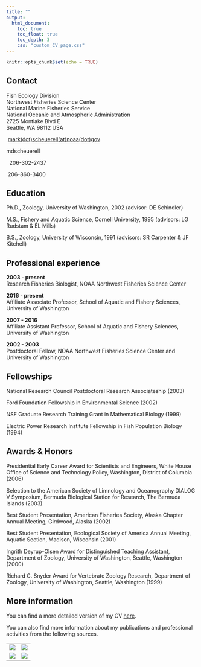 ```yaml
---
title: ""
output:
  html_document:
    toc: true
    toc_float: true
    toc_depth: 3
    css: "custom_CV_page.css"
---
```


```r
knitr::opts_chunk$set(echo = TRUE)
```

## Contact

Fish Ecology Division  
Northwest Fisheries Science Center  
National Marine Fisheries Service  
National Oceanic and Atmospheric Administration  
2725 Montlake Blvd E  
Seattle, WA 98112 USA

<i class="fa fa-envelope" aria-hidden="true"></i>\ [mark(dot)scheuerell(at)noaa(dot)gov](mailto:mark.scheuerell@noaa.gov)

<i class="fa fa-skype" aria-hidden="true"></i> mdscheuerell

<i class="fa fa-phone" aria-hidden="true"></i>\ \ 206-302-2437  

<i class="fa fa-fax" aria-hidden="true"></i>\ 206-860-3400

## Education

Ph.D., Zoology, University of Washington, 2002 (advisor: DE Schindler)  

M.S., Fishery and Aquatic Science, Cornell University, 1995 (advisors: LG Rudstam & EL Mills)  

B.S., Zoology, University of Wisconsin, 1991 (advisors: SR Carpenter & JF Kitchell)  

## Professional experience

__2003 - present__  
Research Fisheries Biologist, NOAA Northwest Fisheries Science Center

__2016 - present__  
Affiliate Associate Professor, School of Aquatic and Fishery Sciences, University of Washington

__2007 - 2016__  
Affiliate Assistant Professor, School of Aquatic and Fishery Sciences, University of Washington

__2002 - 2003__  
Postdoctoral Fellow, NOAA Northwest Fisheries Science Center and University of Washington

## Fellowships

National Research Council Postdoctoral Research Associateship (2003)

Ford Foundation Fellowship in Environmental Science (2002)  

NSF Graduate Research Training Grant in Mathematical Biology (1999)  

Electric Power Research Institute Fellowship in Fish Population Biology (1994)

## Awards & Honors

<p class="hang">
Presidential Early Career Award for Scientists and Engineers, White House Office of Science and Technology Policy, Washington, District of Columbia (2006)
<p>
<p class="hang">
Selection to the American Society of Limnology and Oceanography DIALOG V Symposium, Bermuda Biological Station for Research, The Bermuda Islands (2003)  
<p>
<p class="hang">
Best Student Presentation, American Fisheries Society, Alaska Chapter Annual Meeting, Girdwood, Alaska  (2002)  
<p>
<p class="hang">
Best Student Presentation, Ecological Society of America Annual Meeting, Aquatic Section, Madison, Wisconsin (2001)  
<p>
<p class="hang">
Ingrith Deyrup-Olsen Award for Distinguished Teaching Assistant, Department of Zoology, University of Washington, Seattle, Washington (2000)  
<p>
<p class="hang">
Richard C. Snyder Award for Vertebrate Zoology Research, Department of Zoology, University of Washington, Seattle, Washington (1999)
<p>

## More information

You can find a more detailed version of my CV [here](https://faculty.washington.edu/scheuerl/MDScheuerell_CV.pdf).

You can also find more information about my publications and professional activities from the following sources.

---------------------------------------  ---------------------------------------
   [![](images/orcid_logo.png)][orc]       [![](images/impactstory.png)][imp] 
 [![](images/google_scholar.png)][goo]      [![](images/mendeley.png)][men]   
---------------------------------------  ---------------------------------------

[orc]: https://orcid.org/0000-0002-8284-1254
[goo]: https://scholar.google.com/citations?user=uwu1QikAAAAJ&hl=en&oi=ao
[imp]: https://impactstory.org/u/0000-0002-8284-1254
[men]: https://www.mendeley.com/profiles/mark-scheuerell

